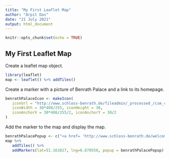 ```yaml
---
title: "My First Leaflet Map"
author: "Arpit Das"
date: "21 July 2021"
output: html_document
---
```


```r
knitr::opts_chunk$set(echo = TRUE)
```
## My First Leaflet Map
Create a leaflet map object.
```r
library(leaflet)
map <- leaflet() %>% addTiles()

```

Create a marker with a picture of Benrath Palace and a link to its homepage.
```r
benrathPalaceIcon <- makeIcon(
   iconUrl = "http://www.schloss-benrath.de/fileadmin/_processed_/csm_corps-de-logis-blumen_2e04b2b859.jpg",
   iconWidth = 30*408/255, iconHeight = 30,
   iconAnchorX = 30*408/255/2, iconAnchorY = 30/2
)
```

Add the marker to the map and display the map.
```r
benrathPalacePopup <- c("<a href= 'http://www.schloss-benrath.de/welcome/?L=1' >Benrath Palace<br><img src='http://www.schloss-benrath.de/fileadmin/_processed_/csm_corps-de-logis-blumen_2e04b2b859.jpg' width='210' height='132'  alt='Foto Corps de Logis' title='Foto Corps de Logi'></a>")
map %>%
   addTiles() %>%
   addMarkers(lat=51.161027, lng=6.870550, popup = benrathPalacePopup)
```
